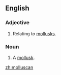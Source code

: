 ==English==
===Adjective===
{{en-adj|-}}

#Relating to [[mollusk]]s.

===Noun===
{{en-noun}}

# A [[mollusk]].

[[zh:molluscan]]